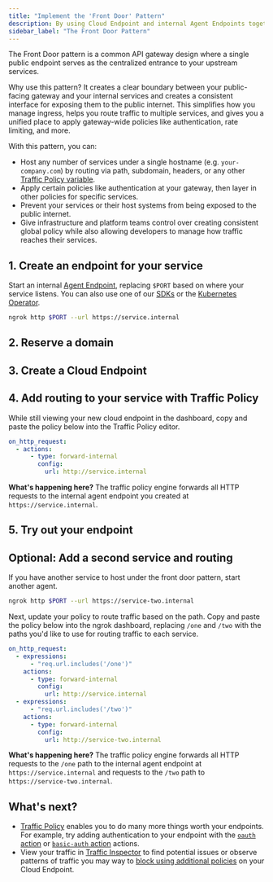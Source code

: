 ```yaml
---
title: "Implement the 'Front Door' Pattern"
description: By using Cloud Endpoint and internal Agent Endpoints together, you loosely double your gateway and services for extra flexibility.
sidebar_label: "The Front Door Pattern"
---
```



The Front Door pattern is a common API gateway design where a single public endpoint serves as the centralized entrance to your upstream services.

Why use this pattern? It creates a clear boundary between your public-facing gateway and your internal services and creates a consistent interface for exposing them to the public internet.
This simplifies how you manage ingress, helps you route traffic to multiple services, and gives you a unified place to apply gateway-wide policies like authentication, rate limiting, and more.

With this pattern, you can:

- Host any number of services under a single hostname (e.g. `your-company.com`) by routing via path, subdomain, headers, or any other [Traffic Policy variable](/docs/traffic-policy/variables).
- Apply certain policies like authentication at your gateway, then layer in other policies for specific services.
- Prevent your services or their host systems from being exposed to the public internet.
- Give infrastructure and platform teams control over creating consistent global policy while also allowing developers to manage how traffic reaches their services.

## 1. Create an endpoint for your service

Start an internal [Agent Endpoint](/docs/universal-gateway/agent-endpoints/), replacing `$PORT` based on where your service listens.
You can also use one of our [SDKs](/docs/agent-sdks) or the [Kubernetes Operator](/docs/k8s).

```bash
ngrok http $PORT --url https://service.internal
```

## 2. Reserve a domain

<ReserveDomain />

## 3. Create a Cloud Endpoint

<CloudEndpoint />

## 4. Add routing to your service with Traffic Policy

While still viewing your new cloud endpoint in the dashboard, copy and paste the policy below into the Traffic Policy editor.

```yaml
on_http_request:
  - actions:
      - type: forward-internal
        config:
          url: http://service.internal
```

**What's happening here?** The traffic policy engine forwards all HTTP requests to the internal agent endpoint you created at `https://service.internal`.

## 5. Try out your endpoint

<TryOut />

## Optional: Add a second service and routing

If you have another service to host under the front door pattern, start another agent.

```bash
ngrok http $PORT --url https://service-two.internal
```

Next, update your policy to route traffic based on the path.
Copy and paste the policy below into the ngrok dashboard, replacing `/one` and `/two` with the paths you'd like to use for routing traffic to each service.

```yaml
on_http_request:
  - expressions:
      - "req.url.includes('/one')"
    actions:
      - type: forward-internal
        config:
          url: http://service.internal
  - expressions:
      - "req.url.includes('/two')"
    actions:
      - type: forward-internal
        config:
          url: http://service-two.internal
```

**What's happening here?** The traffic policy engine forwards all HTTP requests to the `/one` path to the internal agent endpoint at `https://service.internal` and requests to the `/two` path to `https://service-two.internal`.

## What's next?

- [Traffic Policy](/docs/traffic-policy) enables you to do many more things worth your endpoints.
  For example, try adding authentication to your endpoint with the [`oauth` action](/docs/traffic-policy/actions/oauth) or [`basic-auth` action](/docs/traffic-policy/actions/basic-auth) actions.
- View your traffic in [Traffic Inspector](https://dashboard.ngrok.com/traffic-inspector) to find potential issues or observe patterns of traffic you may way to [block using additional policies](/docs/traffic-policy/examples/block-unwanted-requests/) on your Cloud Endpoint.

<Back />
